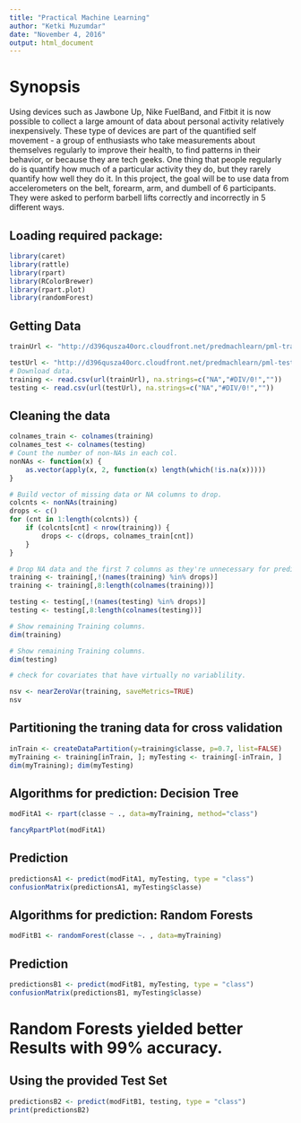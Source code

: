 ---
title: "Practical Machine Learning"
author: "Ketki Muzumdar"
date: "November 4, 2016"
output: html_document
---


# Synopsis

Using devices such as Jawbone Up, Nike FuelBand, and Fitbit it is now possible to collect a large amount of data about personal activity relatively inexpensively. These type of devices are part of the quantified self movement - a group of enthusiasts who take measurements about themselves regularly to improve their health, to find patterns in their behavior, or because they are tech geeks. One thing that people regularly do is quantify how much of a particular activity they do, but they rarely quantify how well they do it. In this project, the goal will be to use data from accelerometers on the belt, forearm, arm, and dumbell of 6 participants. They were asked to perform barbell lifts correctly and incorrectly in 5 different ways. 

## Loading required package:

```{r}
library(caret)
library(rattle)
library(rpart)
library(RColorBrewer)
library(rpart.plot)
library(randomForest)
```

## Getting Data

```{r}
trainUrl <- "http://d396qusza40orc.cloudfront.net/predmachlearn/pml-training.csv"

testUrl <- "http://d396qusza40orc.cloudfront.net/predmachlearn/pml-testing.csv"
# Download data.
training <- read.csv(url(trainUrl), na.strings=c("NA","#DIV/0!",""))
testing <- read.csv(url(testUrl), na.strings=c("NA","#DIV/0!",""))
```

## Cleaning the data

```{r}
colnames_train <- colnames(training)
colnames_test <- colnames(testing)
# Count the number of non-NAs in each col.
nonNAs <- function(x) {
    as.vector(apply(x, 2, function(x) length(which(!is.na(x)))))
}

# Build vector of missing data or NA columns to drop.
colcnts <- nonNAs(training)
drops <- c()
for (cnt in 1:length(colcnts)) {
    if (colcnts[cnt] < nrow(training)) {
        drops <- c(drops, colnames_train[cnt])
    }
}

# Drop NA data and the first 7 columns as they're unnecessary for predicting.
training <- training[,!(names(training) %in% drops)]
training <- training[,8:length(colnames(training))]

testing <- testing[,!(names(testing) %in% drops)]
testing <- testing[,8:length(colnames(testing))]

# Show remaining Training columns.
dim(training)

# Show remaining Training columns.
dim(testing)

# check for covariates that have virtually no variablility.

nsv <- nearZeroVar(training, saveMetrics=TRUE)
nsv
```

## Partitioning the traning data for cross validation

```{r}
inTrain <- createDataPartition(y=training$classe, p=0.7, list=FALSE)
myTraining <- training[inTrain, ]; myTesting <- training[-inTrain, ]
dim(myTraining); dim(myTesting)
```

## Algorithms for prediction: Decision Tree

```{r}
modFitA1 <- rpart(classe ~ ., data=myTraining, method="class")

fancyRpartPlot(modFitA1)
```

## Prediction

```{r}
predictionsA1 <- predict(modFitA1, myTesting, type = "class")
confusionMatrix(predictionsA1, myTesting$classe)
```

## Algorithms for prediction: Random Forests

```{r}
modFitB1 <- randomForest(classe ~. , data=myTraining)
```

## Prediction

```{r}
predictionsB1 <- predict(modFitB1, myTesting, type = "class")
confusionMatrix(predictionsB1, myTesting$classe)
```

# Random Forests yielded better Results with 99% accuracy.

## Using the provided Test Set

```{r}
predictionsB2 <- predict(modFitB1, testing, type = "class")
print(predictionsB2)
```

